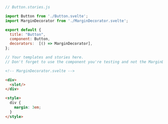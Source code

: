 ```js
// Button.stories.js

import Button from './Button.svelte';
import MarginDecorator from './MarginDecorator.svelte';

export default {
  title: "Button",
  component: Button,
  decorators:  [() => MarginDecorator],
};

// Your templates and stories here. 
// Don't forget to use the component you're testing and not the MarginDecorator component

```

```html
<!-- MarginDecorator.svelte -->

<div>
  <slot/>
</div>

<style>
  div { 
    margin: 3em;
  }
</style>
```